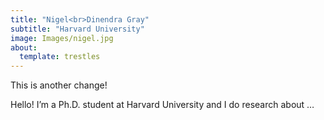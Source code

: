 ```yaml
---
title: "Nigel<br>Dinendra Gray"
subtitle: "Harvard University"
image: Images/nigel.jpg
about: 
  template: trestles
---
```


This is another change!

Hello! I'm a Ph.D. student at Harvard University and I do research about ...
